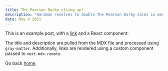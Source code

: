 ```yaml
---
title: The Pearson Darby rising up!
description: "Hardman resolves to double The Pearson Darby sales in medium term."
date: May 4 2021
---
```


This is an example post, with a [link](https://nextjs.org) and a React component:

The title and description are pulled from the MDX file and processed using `gray-matter`. Additionally, links are rendered using a custom component passed to `next-mdx-remote`.

Go back [home](/).
